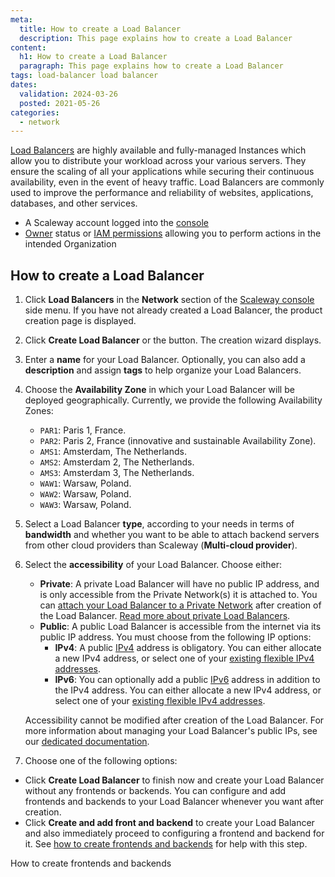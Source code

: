 ```yaml
---
meta:
  title: How to create a Load Balancer
  description: This page explains how to create a Load Balancer
content:
  h1: How to create a Load Balancer
  paragraph: This page explains how to create a Load Balancer
tags: load-balancer load balancer
dates:
  validation: 2024-03-26
  posted: 2021-05-26
categories:
  - network
---
```


[Load Balancers](https://www.scaleway.com/en/load-balancer/) are highly available and fully-managed Instances which allow you to distribute your workload across your various servers. They ensure the scaling of all your applications while securing their continuous availability, even in the event of heavy traffic. Load Balancers are commonly used to improve the performance and reliability of websites, applications, databases, and other services. 

<Macro id="requirements" />

- A Scaleway account logged into the [console](https://console.scaleway.com)
- [Owner](/identity-and-access-management/iam/concepts/#owner) status or [IAM permissions](/identity-and-access-management/iam/concepts/#permission) allowing you to perform actions in the intended Organization

## How to create a Load Balancer

1. Click **Load Balancers** in the **Network** section of the [Scaleway console](https://console.scaleway.com) side menu. If you have not already created a Load Balancer, the product creation page is displayed.

2. Click **Create Load Balancer** or the <Icon name="plus" /> button. The creation wizard displays.

3. Enter a **name** for your Load Balancer. Optionally, you can also add a **description** and assign **tags** to help organize your Load Balancers.

4. Choose the **Availability Zone** in which your Load Balancer will be deployed geographically. Currently, we provide the following Availability Zones:
      - `PAR1`: Paris 1, France.
      - `PAR2`: Paris 2, France (innovative and sustainable Availability Zone).
      - `AMS1`: Amsterdam, The Netherlands.
      - `AMS2`: Amsterdam 2, The Netherlands.
      - `AMS3`: Amsterdam 3, The Netherlands.
      - `WAW1`: Warsaw, Poland.
      - `WAW2`: Warsaw, Poland.
      - `WAW3`: Warsaw, Poland.

5. Select a Load Balancer **type**, according to your needs in terms of **bandwidth** and whether you want to be able to attach backend servers from other cloud providers than Scaleway (**Multi-cloud provider**).

6. Select the **accessibility** of your Load Balancer. Choose either:
    - **Private**: A private Load Balancer will have no public IP address, and is only accessible from the Private Network(s) it is attached to. You can [attach your Load Balancer to a Private Network](/network/load-balancer/how-to/use-with-private-network/) after creation of the Load Balancer. [Read more about private Load Balancers](/network/load-balancer/concepts/#private-load-balancer).
    - **Public**: A public Load Balancer is accessible from the internet via its public IP address. You must choose from the following IP options:
        - **IPv4**: A public [IPv4](/network/load-balancer/concepts/#ipv4) address is obligatory. You can either allocate a new IPv4 address, or select one of your [existing flexible IPv4 addresses](/network/load-balancer/how-to/create-manage-flex-ips/).
        - **IPv6**: You can optionally add a public [IPv6](/network/load-balancer/concepts/#ipv6) address in addition to the IPv4 address. You can either allocate a new IPv4 address, or select one of your [existing flexible IPv4 addresses](/network/load-balancer/how-to/create-manage-flex-ips/).

    Accessibility cannot be modified after creation of the Load Balancer. For more information about managing your Load Balancer's public IPs, see our [dedicated documentation](/network/load-balancer/how-to/create-manage-flex-ips/).

7. Choose one of the following options:
  - Click **Create Load Balancer** to finish now and create your Load Balancer without any frontends or backends. You can configure and add frontends and backends to your Load Balancer whenever you want after creation.
  - Click **Create and add front and backend** to create your Load Balancer and also immediately proceed to configuring a frontend and backend for it. See [how to create frontends and backends](/network/load-balancer/how-to/create-frontends-backends/) for help with this step.


<Navigation title="See also">
  <NextButton to="/network/load-balancer/how-to/create-frontends-backends/">How to create frontends and backends</NextButton>
</Navigation>